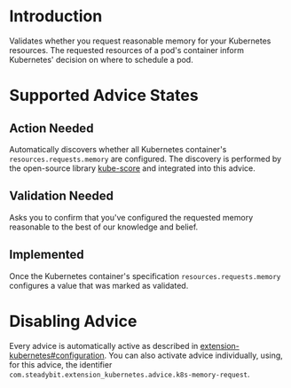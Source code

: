 # Introduction
Validates whether you request reasonable memory for your Kubernetes resources.
The requested resources of a pod's container inform Kubernetes' decision on where to schedule a pod.

# Supported Advice States
## Action Needed
Automatically discovers whether all Kubernetes container's `resources.requests.memory` are configured. The discovery is performed by the open-source library [kube-score](https://github.com/zegl/kube-score) and integrated into this advice.

## Validation Needed
Asks you to confirm that you've configured the requested memory reasonable to the best of our knowledge and belief.

## Implemented
Once the Kubernetes container's specification `resources.requests.memory` configures a value that was marked as validated.

# Disabling Advice
Every advice is automatically active as described in [extension-kubernetes#configuration](https://github.com/steadybit/extension-kubernetes/?tab=readme-ov-file#configuration).
You can also activate advice individually, using, for this advice, the identifier `com.steadybit.extension_kubernetes.advice.k8s-memory-request`.